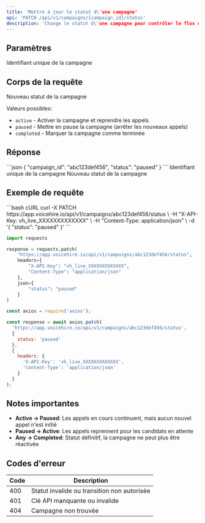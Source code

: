 ```yaml
---
title: 'Mettre à jour le statut d\'une campagne'
api: 'PATCH /api/v1/campaigns/{campaign_id}/status'
description: 'Change le statut d\'une campagne pour contrôler le flux des appels'
---
```


## Paramètres

<ParamField path="campaign_id" type="string" required>
  Identifiant unique de la campagne
</ParamField>

## Corps de la requête

<ParamField body="status" type="string" required>
  Nouveau statut de la campagne
  
  Valeurs possibles:
  - `active` - Activer la campagne et reprendre les appels
  - `paused` - Mettre en pause la campagne (arrêter les nouveaux appels)
  - `completed` - Marquer la campagne comme terminée
</ParamField>

## Réponse

<ResponseExample>
```json
{
  "campaign_id": "abc123def456",
  "status": "paused"
}
```
</ResponseExample>

<ResponseField name="campaign_id" type="string" required>
  Identifiant unique de la campagne
</ResponseField>

<ResponseField name="status" type="string" required>
  Nouveau statut de la campagne
</ResponseField>

## Exemple de requête

<CodeGroup>
```bash cURL
curl -X PATCH https://app.voicehire.io/api/v1/campaigns/abc123def456/status \
  -H "X-API-Key: vh_live_XXXXXXXXXXXXX" \
  -H "Content-Type: application/json" \
  -d '{
    "status": "paused"
  }'
```

```python Python
import requests

response = requests.patch(
    "https://app.voicehire.io/api/v1/campaigns/abc123def456/status",
    headers={
        "X-API-Key": "vh_live_XXXXXXXXXXXXX",
        "Content-Type": "application/json"
    },
    json={
        "status": "paused"
    }
)
```

```javascript Node.js
const axios = require('axios');

const response = await axios.patch(
  'https://app.voicehire.io/api/v1/campaigns/abc123def456/status',
  {
    status: 'paused'
  },
  {
    headers: {
      'X-API-Key': 'vh_live_XXXXXXXXXXXXX',
      'Content-Type': 'application/json'
    }
  }
);
```
</CodeGroup>

## Notes importantes

- **Active → Paused**: Les appels en cours continuent, mais aucun nouvel appel n'est initié
- **Paused → Active**: Les appels reprennent pour les candidats en attente
- **Any → Completed**: Statut définitif, la campagne ne peut plus être réactivée

## Codes d'erreur

| Code | Description |
|------|-------------|
| 400 | Statut invalide ou transition non autorisée |
| 401 | Clé API manquante ou invalide |
| 404 | Campagne non trouvée |